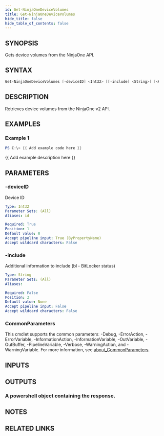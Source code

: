 ```yaml
---
id: Get-NinjaOneDeviceVolumes
title: Get-NinjaOneDeviceVolumes
hide_title: false
hide_table_of_contents: false
---
```


## SYNOPSIS

Gets device volumes from the NinjaOne API.

## SYNTAX

```powershell
Get-NinjaOneDeviceVolumes [-deviceID] <Int32> [[-include] <String>] [<CommonParameters>]
```

## DESCRIPTION

Retrieves device volumes from the NinjaOne v2 API.

## EXAMPLES

### Example 1

```powershell
PS C:\> {{ Add example code here }}
```

{{ Add example description here }}

## PARAMETERS

### -deviceID

Device ID

```yaml
Type: Int32
Parameter Sets: (All)
Aliases: id

Required: True
Position: 1
Default value: 0
Accept pipeline input: True (ByPropertyName)
Accept wildcard characters: False
```

### -include

Additional information to include (bl - BitLocker status)

```yaml
Type: String
Parameter Sets: (All)
Aliases:

Required: False
Position: 2
Default value: None
Accept pipeline input: False
Accept wildcard characters: False
```

### CommonParameters

This cmdlet supports the common parameters: -Debug, -ErrorAction, -ErrorVariable, -InformationAction, -InformationVariable, -OutVariable, -OutBuffer, -PipelineVariable, -Verbose, -WarningAction, and -WarningVariable. For more information, see [about_CommonParameters](http://go.microsoft.com/fwlink/?LinkID=113216).

## INPUTS

## OUTPUTS

### A powershell object containing the response.

## NOTES

## RELATED LINKS
